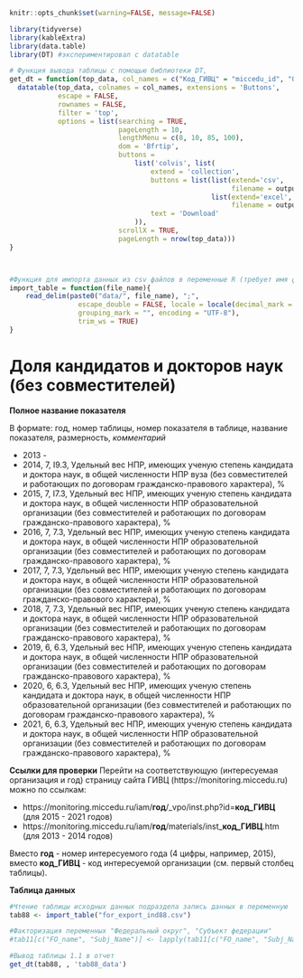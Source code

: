 
```r
knitr::opts_chunk$set(warning=FALSE, message=FALSE)
```


```r
library(tidyverse)
library(kableExtra)
library(data.table)
library(DT) #экспериментировал с datatable
```

```r
# Функция вывода таблицы с помощью библиотеки DT, 
get_dt = function(top_data, col_names = c("Код_ГИВЦ" = "miccedu_id", "Организация" = "clear_name", "2013" = "ind_2013_value", "2014" = "ind_2014_value", "2015" = "ind_2015_value", "2016" = "ind_2016_value", "2017" = "ind_2017_value", "2018" = "ind_2018_value", "2019" = "ind_2019_value", "2020" = "ind_2020_value", "2021" =  "ind_2021_value"), output_file_name) {
  datatable(top_data, colnames = col_names, extensions = 'Buttons',
            escape = FALSE,
            rownames = FALSE,
            filter = 'top',
            options = list(searching = TRUE,
                           pageLength = 10,
                           lengthMenu = c(8, 10, 85, 100),
                           dom = 'Bfrtip',
                           buttons = 
                               list('colvis', list(
                                   extend = 'collection',
                                   buttons = list(list(extend='csv',
                                                       filename = output_file_name),
                                                  list(extend='excel',
                                                       filename = output_file_name)),
                                   text = 'Download'
                               )),
                           scrollX = TRUE,
                           pageLength = nrow(top_data))) 
}



#Функция для импорта данных из csv файлов в переменные R (требует имя файла в кавычках и берет из каталока data рабочей директории проекта)
import_table = function(file_name){
    read_delim(paste0("data/", file_name), ";", 
                 escape_double = FALSE, locale = locale(decimal_mark = ",", 
                 grouping_mark = "", encoding = "UTF-8"), 
                 trim_ws = TRUE)
}
```



# Доля кандидатов и докторов наук (без совместителей) {#ind88_info}

**Полное название показателя**

В формате: год, номер таблицы, номер показателя в таблице, название показателя, размерность, *комментарий*


* 2013 - 
* 2014,	7,	I9.3,	Удельный вес НПР, имеющих ученую степень кандидата и доктора наук, в общей численности НПР вуза (без совместителей и работающих по договорам гражданско-правового характера), %
* 2015,	7,	I7.3,	Удельный вес НПР, имеющих ученую степень кандидата и доктора наук, в общей численности НПР образовательной организации (без совместителей и работающих по договорам гражданско-правового характера), %
* 2016, 7, 7.3, Удельный вес НПР, имеющих ученую степень кандидата и доктора наук, в общей численности НПР образовательной организации (без совместителей и работающих по договорам гражданско-правового характера), %
* 2017, 7, 7.3, Удельный вес НПР, имеющих ученую степень кандидата и доктора наук, в общей численности НПР образовательной организации (без совместителей и работающих по договорам гражданско-правового характера), %
* 2018, 7, 7.3, Удельный вес НПР, имеющих ученую степень кандидата и доктора наук, в общей численности НПР образовательной организации (без совместителей и работающих по договорам гражданско-правового характера), %
* 2019,	6,	6.3,	Удельный вес НПР, имеющих ученую степень кандидата и доктора наук, в общей численности НПР образовательной организации (без совместителей и работающих по договорам гражданско-правового характера), %
* 2020,	6,	6.3,	Удельный вес НПР, имеющих ученую степень кандидата и доктора наук, в общей численности НПР образовательной организации (без совместителей и работающих по договорам гражданско-правового характера), %
* 2021,	6,	6.3,	Удельный вес НПР, имеющих ученую степень кандидата и доктора наук, в общей численности НПР образовательной организации (без совместителей и работающих по договорам гражданско-правового характера), %


**Ссылки для проверки**
Перейти на соответствующую (интересуемая организация и год) страницу сайта ГИВЦ (https://monitoring.miccedu.ru) можно по ссылкам:

* https://monitoring.miccedu.ru/iam/**год**/_vpo/inst.php?id=**код_ГИВЦ** (для 2015 - 2021 годов)
* https://monitoring.miccedu.ru/iam/**год**/materials/inst_**код_ГИВЦ**.htm (для 2013 - 2014 годов)

Вместо **год** - номер интересуемого года (4 цифры, например, 2015), вместо **код_ГИВЦ** - код интересуемой организации (см. первый столбец таблицы).



**Таблица данных**

```r
#Чтение таблицы исходных данных подраздела запись данных в переменную
tab88 <- import_table("for_export_ind88.csv")

#Факторизация переменных "Федеральный округ", "Субъект федерации"
#tab11[c("FO_name", "Subj_Name")] <- lapply(tab11[c("FO_name", "Subj_Name")] , factor)

```




```r
#Вывод таблицы 1.1 в отчет
get_dt(tab88, , 'tab88_data')
```



